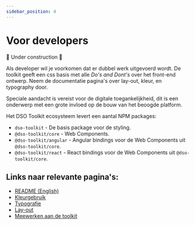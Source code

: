 ```yaml
---
sidebar_position: 4
---
```


# Voor developers

🚧 Under construction 🚧

Als developer wil je voorkomen dat er dubbel werk uitgevoerd wordt. De toolkit geeft een css basis met alle _Do's and Dont's_ over het front-end ontwerp. Neem de documentatie pagina's over lay-out, kleur, en typography door.

Speciale aandacht is vereist voor de digitale toegankelijkheid, dit is een onderwerp met een grote invloed op de bouw van het beoogde platform.

Het DSO Toolkit ecosysteem levert een aantal NPM packages:

- `dso-toolkit` - De basis package voor de styling.
- `@dso-toolkit/core` - Web Components.
- `@dso-toolkit/angular` - Angular bindings voor de Web Components uit `@dso-toolkit/core`.
- `@dso-toolkit/react` - React bindings voor de Web Components uit `@dso-toolkit/core`.

## Links naar relevante pagina's:

- [README (English)](https://github.com/dso-toolkit/dso-toolkit/blob/master/README.md)
- [Kleurgebruik](/fundament/kleuren)
- [Typografie](/fundament/typografie)
- [Lay-out](/fundament/layout)
- [Meewerken aan de toolkit](https://github.com/dso-toolkit/dso-toolkit/blob/master/CONTRIBUTING.md)
